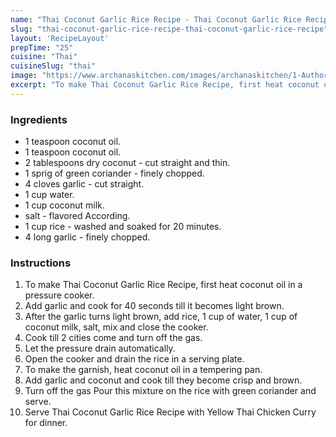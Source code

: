 ---
name: "Thai Coconut Garlic Rice Recipe - Thai Coconut Garlic Rice Recipe"
slug: "thai-coconut-garlic-rice-recipe-thai-coconut-garlic-rice-recipe"
layout: 'RecipeLayout'
prepTime: "25"
cuisine: "Thai"
cuisineSlug: "thai"
image: "https://www.archanaskitchen.com/images/archanaskitchen/1-Author/sneha-archanaskitchen.com/Thai_Coconut_Garlic_Rice_Recipe_.jpg"
excerpt: "To make Thai Coconut Garlic Rice Recipe, first heat coconut oil in a pressure cooker"
---

### Ingredients

- 1 teaspoon coconut oil.
-  1 teaspoon coconut oil.
-  2 tablespoons dry coconut - cut straight and thin.
-  1 sprig of green coriander - finely chopped.
-  4 cloves garlic - cut straight.
-  1 cup water.
-  1 cup coconut milk.
-  salt - flavored According.
-  1 cup rice - washed and soaked for 20 minutes.
-  4 long garlic - finely chopped.

### Instructions

1. To make Thai Coconut Garlic Rice Recipe, first heat coconut oil in a pressure cooker.
1. Add garlic and cook for 40 seconds till it becomes light brown.
1. After the garlic turns light brown, add rice, 1 cup of water, 1 cup of coconut milk, salt, mix and close the cooker.
1. Cook till 2 cities come and turn off the gas.
1. Let the pressure drain automatically.
1. Open the cooker and drain the rice in a serving plate.
1. To make the garnish, heat coconut oil in a tempering pan.
1. Add garlic and coconut and cook till they become crisp and brown.
1. Turn off the gas Pour this mixture on the rice with green coriander and serve.
1. Serve Thai Coconut Garlic Rice Recipe with Yellow Thai Chicken Curry for dinner.
